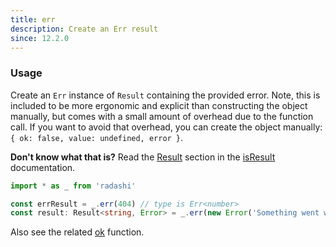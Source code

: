 ```yaml
---
title: err
description: Create an Err result
since: 12.2.0
---
```


### Usage

Create an `Err` instance of `Result` containing the provided error.
Note, this is included to be more ergonomic and explicit than constructing the object manually, but comes with a small amount of overhead due to the function call.
If you want to avoid that overhead, you can create the object manually: `{ ok: false, value: undefined, error }`.

**Don't know what that is?** Read the [Result](/typed/isResult#result) section in the [isResult](/typed/isResult) documentation.

```ts
import * as _ from 'radashi'

const errResult = _.err(404) // type is Err<number>
const result: Result<string, Error> = _.err(new Error('Something went wrong'))
```

Also see the related [ok](/typed/ok) function.
